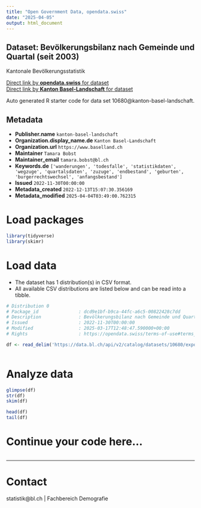 ```yaml
---
title: "Open Government Data, opendata.swiss"
date: "2025-04-05"
output: html_document
---
```


## Dataset: Bevölkerungsbilanz nach Gemeinde und Quartal (seit 2003)

Kantonale Bevölkerungsstatistik

[Direct link by **opendata.swiss** for dataset](https://opendata.swiss/de/dataset/bevolkerungsbilanz-nach-gemeinde-und-quartal-ab-2003)<br>
[Direct link by **Kanton Basel-Landschaft** for dataset](https://data.bl.ch/explore/dataset/10680/)

Auto generated R starter code for data set 10680@kanton-basel-landschaft.

## Metadata

- **Publisher.name** `kanton-basel-landschaft`
- **Organization.display_name.de** `Kanton Basel-Landschaft`
- **Organization.url** `https://www.baselland.ch`
- **Maintainer** `Tamara Bobst`
- **Maintainer_email** `tamara.bobst@bl.ch`
- **Keywords.de** `['wanderungen', 'todesfalle', 'statistikdaten', 'wegzuge', 'quartalsdaten', 'zuzuge', 'endbestand', 'geburten', 'burgerrechtswechsel', 'anfangsbestand']`
- **Issued** `2022-11-30T00:00:00`
- **Metadata_created** `2022-12-13T15:07:30.356169`
- **Metadata_modified** `2025-04-04T03:49:00.762315`


# Load packages

```r

library(tidyverse)
library(skimr)

```

# Load data

-   The dataset has 1 distribution(s) in CSV format.
-   All available CSV distributions are listed below and can be read into a tibble.

```r

# Distribution 0
# Package_id               : dcd9e1bf-b9ca-44fc-a6c5-00822428c7dd
# Description              : Bevölkerungsbilanz nach Gemeinde und Quartal (seit 2003) (csv)
# Issued                   : 2022-11-30T00:00:00
# Modified                 : 2025-03-17T12:48:47.590000+00:00
# Rights                   : https://opendata.swiss/terms-of-use#terms_by

df <- read_delim('https://data.bl.ch/api/v2/catalog/datasets/10680/exports/csv?use_labels=true')



```

# Analyze data

```r

glimpse(df)
str(df)
skim(df)

head(df)
tail(df)

```

# Continue your code here...

```r

```

------------------------------------------------------------------------

# Contact

statistik@bl.ch | Fachbereich Demografie
